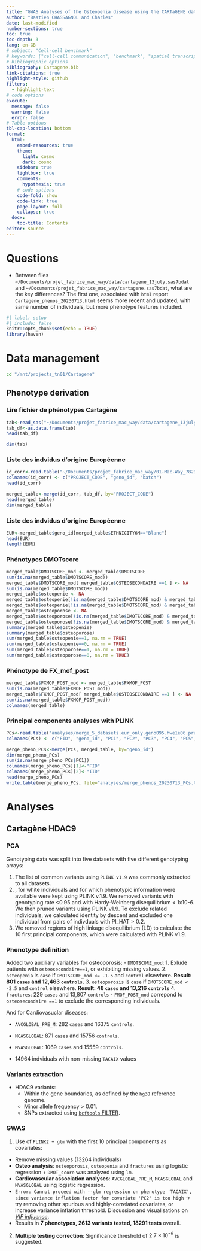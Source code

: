 ```yaml
---
title: "GWAS Analyses of the Osteopenia disease using the CARTaGENE database"
author: "Bastien CHASSAGNOL and Charles"
date: last-modified	
number-sections: true
toc: true
toc-depth: 3
lang: en-GB
# subject: "Cell-cell benchmark"
# keywords: ["cell-cell communication", "benchmark", "spatial transcriptomics", "single-cell"]
# bibliographic options
bibliography: Cartagene.bib
link-citations: true
highlight-style: github
filters:
  - highlight-text
# code options
execute:
  message: false
  warning: false
  error: false
# Table options
tbl-cap-location: bottom
format: 
  html:
    embed-resources: true
    theme:
      light: cosmo
      dark: cosmo
    sidebar: true
    lightbox: true
    comments: 
      hypothesis: true
    # code options
    code-fold: show
    code-link: true
    page-layout: full
    collapse: true
  docx:
    toc-title: Contents
editor: source
---
```


# Questions

- Between files `~/Documents/projet_fabrice_mac_way/data/cartagene_13july.sas7bdat` and `~/Documents/projet_fabrice_mac_way/cartagene.sas7bdat`, what are the key differences? The first one, associated with `html` report `Cartagene_phenos_20230713.html` seems more recent and updated, with same number of individuals, but more phenotype features included. 


```r
#| label: setup
#| include: false
knitr::opts_chunk$set(echo = TRUE)
library(haven)
```

# Data management

```bash
cd "/mnt/projects_tn01/Cartagene"
```

## Phenotype derivation

### Lire fichier de phénotypes Cartagène

```r
tab<-read_sas("~/Documents/projet_fabrice_mac_way/data/cartagene_13july.sas7bdat")
tab_df<-as.data.frame(tab)
head(tab_df)
```

```r
dim(tab)
```

### Liste des indvidus d'origine Européenne

```r
id_corr<-read.table("~/Documents/projet_fabrice_mac_way/01-Mac-Way_782958_code_genetique_24Feb2023 (1).csv", sep=";", header=TRUE)
colnames(id_corr) <- c("PROJECT_CODE", "geno_id", "batch")
head(id_corr)
```
```r
merged_table<-merge(id_corr, tab_df, by="PROJECT_CODE")
head(merged_table)
dim(merged_table)
```
### Liste des indvidus d'origine Européenne

```r
EUR<-merged_table$geno_id[merged_table$ETHNICITY6M=="Blanc"]
head(EUR)
length(EUR)
```

### Phénotypes DMOTscore
```r
merged_table$DMOTSCORE_mod <- merged_table$DMOTSCORE
sum(is.na(merged_table$DMOTSCORE_mod))
merged_table$DMOTSCORE_mod[ merged_table$OSTEOSECONDAIRE ==1 ] <- NA
sum(is.na(merged_table$DMOTSCORE_mod))
merged_table$osteopenie <- NA
merged_table$osteopenie[!is.na(merged_table$DMOTSCORE_mod) & merged_table$DMOTSCORE_mod <= -1.5] <-1
merged_table$osteopenie[!is.na(merged_table$DMOTSCORE_mod) & merged_table$DMOTSCORE_mod > -1.5] <-0
merged_table$osteoporose <- NA
merged_table$osteoporose[!is.na(merged_table$DMOTSCORE_mod) & merged_table$DMOTSCORE_mod < -2.5] <-1
merged_table$osteoporose[!is.na(merged_table$DMOTSCORE_mod) & merged_table$DMOTSCORE_mod >= -2.5] <-0
summary(merged_table$osteopenie)
summary(merged_table$osteoporose)
sum(merged_table$osteopenie==1, na.rm = TRUE)
sum(merged_table$osteopenie==0, na.rm = TRUE)
sum(merged_table$osteoporose==1, na.rm = TRUE)
sum(merged_table$osteoporose==0, na.rm = TRUE)

```


### Phénotype de FX_mof_post

```r
merged_table$FXMOF_POST_mod <- merged_table$FXMOF_POST
sum(is.na(merged_table$FXMOF_POST_mod))
merged_table$FXMOF_POST_mod[ merged_table$OSTEOSECONDAIRE ==1 ] <- NA
sum(is.na(merged_table$FXMOF_POST_mod))
colnames(merged_table)
```

### Principal components analyses with PLINK

```r
PCs<-read.table("analyses/merge_5_datasets.eur_only.geno095.hwe1e06.pruned_snps.high_LD_excluded.unrelated_ind.PCA.eigenvec", header=FALSE)
colnames(PCs) <- c("FID", "geno_id", "PC1", "PC2", "PC3", "PC4", "PC5", "PC6", "PC7", "PC8", "PC9", "PC10")
```

```r
merge_pheno_PCs<-merge(PCs, merged_table, by="geno_id")
dim(merge_pheno_PCs)
sum(is.na(merge_pheno_PCs$PC1))
colnames(merge_pheno_PCs)[1]<-"FID"
colnames(merge_pheno_PCs)[2]<-"IID"
head(merge_pheno_PCs)
write.table(merge_pheno_PCs, file="analyses/merge_phenos_20230713_PCs.txt", col.names=TRUE, row.names = FALSE, sep="\t", quote=FALSE)
```



# Analyses

## Cartagène HDAC9

### PCA 

Genotyping data was split into five datasets with five different genotyping arrays:

1. The list of common variants using `PLINK v1.9` was commonly extracted to all datasets.
2. , for white individuals and for which phenotypic information were available were kept using PLINK v.1.9. We removed variants with genotyping rate <0.95 and with Hardy-Weinberg disequilibrium < 1x10-6.  We then pruned variants using PLINK v1.9. To exclude related individuals, we calculated identity by descent and excluded one individual from pairs of indivduals with PI_HAT > 0.2. 
3. We removed regions of high linkage disequilibrium (LD) to calculate the 10 first principal components, which were calculated with PLINK v1.9.

### Phenotype definition

Added two auxiliary variables for osteoporosis: 
  - `DMOTSCORE_mod`:
    1. Exlude patients with `osteosecondaire==1`, or exhibiting missing values.
    2. `osteopenia` is `case` if `DMOTSCORE_mod <= -1.5` and `control` elsewhere. **Result: 801 `cases` and 12,463 `controls`.**
    3. `osteoporosis` is `case` if `DMOTSCORE_mod < -2.5` and `control` elsewhere. **Result: 48 `cases` and 13,216 `controls`**
    4. `fractures`: 229 `cases` and 13,807 `controls`
  - `FMOF_POST_mod` correpond to `osteosecondaire ==1` to exclude the corresponding individuals. 
  
  
And for Cardiovasuclar diseases: 

- `AVCGLOBAL_PRE_M`: 282 `cases` and $16375$ `controls`.
- `MCASGLOBAL`: $871$ `cases` and $15756$ `controls`. 
- `MVASGLOBAL`: $1069$ `cases` and $15559$ `controls`.

- 14964 indviduals with non-missing `TACAIX` values

### Variants extraction

- HDAC9 variants:
  - Within the gene boundaries, as defined by the `hg38` reference genome.
  - Minor allele frequency > 0.01. 
  - SNPs extracted using [`bcftools` FILTER](https://samtools.github.io/bcftools/howtos/filtering.html).

### GWAS

1. Use of `PLINK2 + glm` with the first 10 principal components as covariates:

  - Remove missing values (13264 individuals)
  - **Osteo analysis**: `osteoporosis`, `osteopenia` and `fractures` using logistic regression + `DMOT_score` was analyzed using `lm`.
  - **Cardiovascular association analyses**: `AVCGLOBAL_PRE_M`, `MCASGLOBAL` and `MVASGLOBAL` using logistic regression. 
  - `Error: Cannot proceed with --glm regression on phenotype 'TACAIX', since variance inflation factor for covariate 'PC2' is too high` -> try removing other spurious and highly-correlated covariates, or increase variance inflation threshold. [Discussion and visualisations on [*VIF influence*](https://www.linkedin.com/feed/update/urn:li:activity:7308463515432833026/)]{fg="red"}.
  - Results in **7 phenotypes, 2613 variants tested, $18291$ tests** overall.

2. **Multiple testing correction**: Significance threshold of $2.7 \times 10^{-6}$ is suggested. 










